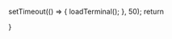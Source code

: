   setTimeout(() => {
    loadTerminal();
  }, 50);
  return <div id="nv-terminal" class="nv-code nv-terminal"></div>
}
